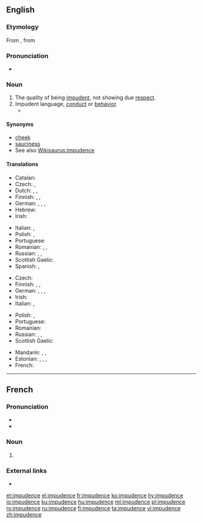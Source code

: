 ==English==

===Etymology===
From {{etyl|frm|en}} {{term|impudence|lang=frm}}, from {{etyl|la|en}} {{term|impudentia|lang=la}}

===Pronunciation===
* {{audio-IPA|en-us-impudent.ogg|/ˈɪmpjədəns/ (US)|lang=en}}

===Noun===
{{en-noun|-}}

# The quality of being [[impudent]], not showing due [[respect]].
# Impudent language, [[conduct]] or [[behavior]].
#* {{quote-book|year=1918|author={{w|W. B. Maxwell}}
|title=The Mirror and the Lamp
|chapter=2|url=http://openlibrary.org/works/OL1097634W
|passage=''That'' the young Mr. Churchills liked—but they did not like him coming round of an evening and drinking weak whisky-and-water while he held forth on railway debentures and corporation loans. Mr. Barrett, however, by fawning and flattery, seemed to be able to make not only Mrs. Churchill but everyone else do what he desired. And if the arts of humbleness failed him, he overcame you by sheer '''impudence'''.}}

====Synonyms====
* [[cheek]]
* [[sauciness]]
* See also [[Wikisaurus:impudence]]

====Translations====
{{trans-top|quality of being impudent}}
* Catalan: {{t|ca|impudència|f}}
* Czech: {{t|cs|drzost|f}}, {{t|cs|nestydatost|f}}
* Dutch: {{t|nl|onbeschoftheid}}, {{t+|nl|onbeschaamdheid}},
* Finnish: {{t+|fi|röyhkeys}}, {{t+|fi|häpeämättömyys}}, {{t+|fi|julkeus}}
* German: {{t|de|Flegelei|f}}, {{t+|de|Frechheit|f}}, {{t+|de|Unverschämtheit|f}}, {{t|de|Vermessenheit|f}}
* Hebrew: {{t|he|עזות-מצח|f|tr=azút-métzakh}}
* Irish: {{t|ga|brusaireacht|f}}
{{trans-mid}}
* Italian: {{t|it|impudenza|f}}, {{t+|it|sfrontatezza|f}}
* Polish: {{t+|pl|bezczelność|f}}, {{t|pl|zuchwalstwo|n}}
* Portuguese: {{t+|pt|impudência|f}}
* Romanian: {{t+|ro|obrăznicie|f}}, {{t+|ro|impudoare|f}}, {{t|ro|impudență|f}}
* Russian: {{t+|ru|наглость|f}}, {{t+|ru|дерзость|f}}, {{t+|ru|нахальство|n}}
* Scottish Gaelic: {{t|gd|sgimilearachd|f}}
* Spanish: {{t|es|impudencia|f}}, {{t+|es|descaro|m}}
{{trans-bottom}}

{{trans-top|impudent language, conduct or behavior}}
* Czech: {{t|cs|drzost|f}}
* Finnish: {{t+|fi|röyhkeys}}, {{t+|fi|häpeämättömyys}}, {{t+|fi|julkeus}}
* German: {{t|de|Flegelei|f}}, {{t+|de|Frechheit|f}}, {{t+|de|Unverschämtheit|f}}, {{t|de|Vermessenheit|f}}
* Irish: {{t|ga|brusaireacht|f}}
* Italian: {{t|it|impudenza|f}}, {{t+|it|sfrontatezza|f}}
{{trans-mid}}
* Polish: {{t+|pl|bezczelność|f}}, {{t|pl|zuchwalstwo|n}}
* Portuguese: {{t+|pt|impudência|f}}
* Romanian: {{t+|ro|obrăznicie|f}}
* Russian: {{t+|ru|наглость|f}}, {{t+|ru|дерзость|f}}, {{t+|ru|нахальство|n}}
* Scottish Gaelic: {{t|gd|sgimilearachd|f}}
{{trans-bottom}}

{{checktrans-top}}
* Mandarin: {{t-check|cmn|厚脸皮|sc=Hani}}, {{t+check|cmn|厚颜|sc=Hani}}, {{t+check|cmn|无耻|sc=Hani}}
* Estonian: {{t-check|et|lugupidamatus}}, {{t-check|et|ninakus}}, {{t-check|et|häbematus}}, {{t-check|et|jultumus}}
* French: {{t+check|fr|impudence|f}}
{{trans-bottom}}

----

==French==

===Pronunciation===
* {{IPA|/ɛ̃.py.dɑ̃s/|lang=fr}}
* {{homophones|lang=fr|impudences}}

===Noun===
{{fr-noun|f}}

# {{l|en|impudence}}

===External links===
* {{R:TLFi}}

[[et:impudence]]
[[el:impudence]]
[[fr:impudence]]
[[ko:impudence]]
[[hy:impudence]]
[[io:impudence]]
[[ku:impudence]]
[[hu:impudence]]
[[ml:impudence]]
[[pl:impudence]]
[[ro:impudence]]
[[ru:impudence]]
[[fi:impudence]]
[[ta:impudence]]
[[vi:impudence]]
[[zh:impudence]]